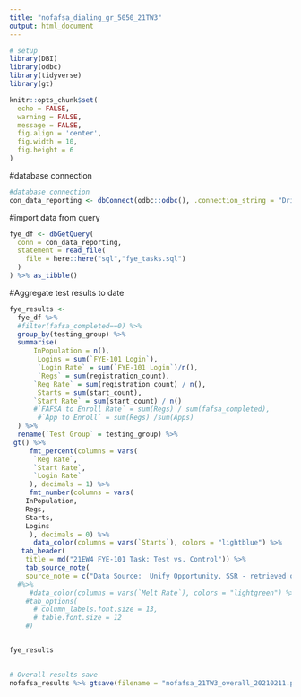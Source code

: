 ```yaml
---
title: "nofafsa_dialing_gr_5050_21TW3"
output: html_document
---
```


```r
# setup
library(DBI)
library(odbc)
library(tidyverse)
library(gt)

knitr::opts_chunk$set(
  echo = FALSE,
  warning = FALSE,
  message = FALSE,
  fig.align = 'center',
  fig.width = 10,
  fig.height = 6
)
```



#database connection
```r
#database connection
con_data_reporting <- dbConnect(odbc::odbc(), .connection_string = "Driver={SQL Server Native Client 11.0};\n                          Server=COCE-DS-LSTNR,50222;\n                          Database=Data_Reporting;\n                          trusted_connection=yes;")
```


#import data from query
```r
fye_df <- dbGetQuery(
  conn = con_data_reporting, 
  statement = read_file(
    file = here::here("sql","fye_tasks.sql")
  )
) %>% as_tibble()
```


#Aggregate test results to date
```r
fye_results <- 
  fye_df %>% 
  #filter(fafsa_completed==0) %>% 
  group_by(testing_group) %>% 
  summarise(
      InPopulation = n(), 
       Logins = sum(`FYE-101 Login`),
       `Login Rate` = sum(`FYE-101 Login`)/n(),
       `Regs` = sum(registration_count),
      `Reg Rate` = sum(registration_count) / n(),
       Starts = sum(start_count),
      `Start Rate` = sum(start_count) / n()
      #`FAFSA to Enroll Rate` = sum(Regs) / sum(fafsa_completed),
       #`App to Enroll` = sum(Regs) /sum(Apps) 
  ) %>% 
  rename(`Test Group` = testing_group) %>% 
 gt() %>%
     fmt_percent(columns = vars(
      `Reg Rate`,
      `Start Rate`,
      `Login Rate`
     ), decimals = 1) %>%
     fmt_number(columns = vars(
    InPopulation,
    Regs,
    Starts,
    Logins
     ), decimals = 0) %>%
      data_color(columns = vars(`Starts`), colors = "lightblue") %>%
   tab_header(
    title = md("21EW4 FYE-101 Task: Test vs. Control")) %>% 
    tab_source_note(
    source_note = c("Data Source:  Unify Opportunity, SSR - retrieved on 2/12/21"))
  #%>%
     #data_color(columns = vars(`Melt Rate`), colors = "lightgreen") %>%
    #tab_options(
      # column_labels.font.size = 13,
      # table.font.size = 12
    #)


fye_results
  
```



```r
# Overall results save
nofafsa_results %>% gtsave(filename = "nofafsa_21TW3_overall_20210211.png", path = here::here("imgs"))
```